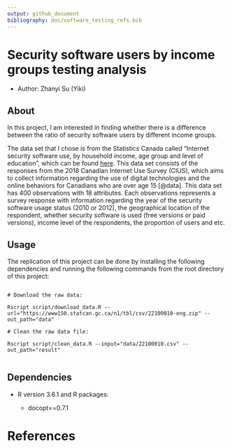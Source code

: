 ```yaml
---
output: github_document
bibliography: doc/software_testing_refs.bib
---
```


# Security software users by income groups testing analysis

- Author: Zhanyi Su (Yiki)

## About

In this project, I am interested in finding whether there is a difference between the ratio of security software users by different income groups. 

The data set that I chose is from the Statistics Canada called "Internet security software use, by household income, age group and level of education", which can be found [here](https://open.canada.ca/data/en/dataset/6e45b085-1fbf-4ba4-881b-f4eebbb3764e). This data set consists of the responses from the 2018 Canadian Internet Use Survey (CIUS), which aims to collect information regarding the use of digital technologies and the online behaviors for Canadians who are over age 15 [@data]. This data set has 400 observations with 18 attributes. Each observations represents a survey response with information regarding the year of the security software usage status (2010 or 2012), the geographical location of the respondent, whether security software is used (free versions or paid versions), income level of the respondents, the proportion of users and etc. 



## Usage

The replication of this project can be done by installing the following dependencies and running the following commands from the root directory of this project:

```

# Download the raw data:

Rscript script/download_data.R --url="https://www150.statcan.gc.ca/n1/tbl/csv/22100010-eng.zip" --out_path="data"

# Clean the raw data file:

Rscript script/clean_data.R --input="data/22100010.csv" --out_path="result"


```


## Dependencies

* R version 3.6.1 and R packages:

  + docopt==0.7.1


# References